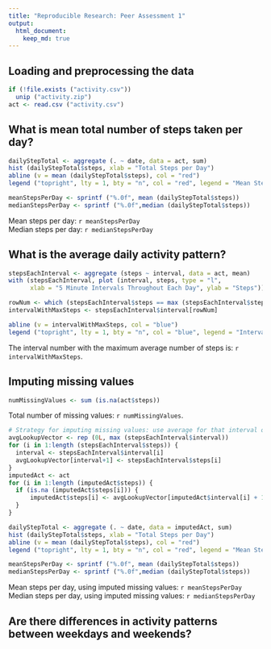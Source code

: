 ```yaml
---
title: "Reproducible Research: Peer Assessment 1"
output: 
  html_document:
    keep_md: true
---
```



## Loading and preprocessing the data

```r
if (!file.exists ("activity.csv"))
  unip ("activity.zip")
act <- read.csv ("activity.csv")
```

## What is mean total number of steps taken per day?

```r
dailyStepTotal <- aggregate (. ~ date, data = act, sum)
hist (dailyStepTotal$steps, xlab = "Total Steps per Day")
abline (v = mean (dailyStepTotal$steps), col = "red")
legend ("topright", lty = 1, bty = "n", col = "red", legend = "Mean Steps per Day")

meanStepsPerDay <- sprintf ("%.0f", mean (dailyStepTotal$steps))
medianStepsPerDay <- sprintf ("%.0f",median (dailyStepTotal$steps))
```

Mean steps per day: `r meanStepsPerDay`  
Median steps per day: `r medianStepsPerDay`


## What is the average daily activity pattern?

```r
stepsEachInterval <- aggregate (steps ~ interval, data = act, mean)
with (stepsEachInterval, plot (interval, steps, type = "l", 
      xlab = "5 Minute Intervals Throughout Each Day", ylab = "Steps"))

rowNum <- which (stepsEachInterval$steps == max (stepsEachInterval$steps))
intervalWithMaxSteps <- stepsEachInterval$interval[rowNum]

abline (v = intervalWithMaxSteps, col = "blue")
legend ("topright", lty = 1, bty = "n", col = "blue", legend = "Interval With Max Steps")

```

The interval number with the maximum average number of steps is: `r intervalWithMaxSteps`.

## Imputing missing values

```r
numMissingValues <- sum (is.na(act$steps))
```

Total number of missing values: `r numMissingValues`.  

```r
# Strategy for imputing missing values: use average for that interval over all days in dataset
avgLookupVector <- rep (0L, max (stepsEachInterval$interval))
for (i in 1:length (stepsEachInterval$steps)) {
  interval <- stepsEachInterval$interval[i]
  avgLookupVector[interval+1] <- stepsEachInterval$steps[i]
}
imputedAct <- act
for (i in 1:length (imputedAct$steps)) {
  if (is.na (imputedAct$steps[i])) {
      imputedAct$steps[i] <- avgLookupVector[imputedAct$interval[i] + 1]
  }
}

dailyStepTotal <- aggregate (. ~ date, data = imputedAct, sum)
hist (dailyStepTotal$steps, xlab = "Total Steps per Day")
abline (v = mean (dailyStepTotal$steps), col = "red")
legend ("topright", lty = 1, bty = "n", col = "red", legend = "Mean Steps per Day")

meanStepsPerDay <- sprintf ("%.0f", mean (dailyStepTotal$steps))
medianStepsPerDay <- sprintf ("%.0f",median (dailyStepTotal$steps))
```

Mean steps per day, using imputed missing values: `r meanStepsPerDay`  
Median steps per day, using imputed missing values: `r medianStepsPerDay`




## Are there differences in activity patterns between weekdays and weekends?

